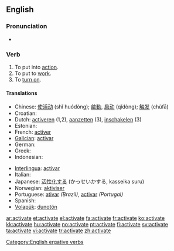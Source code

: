 ==English==

===Pronunciation===
*{{audio|en-us-activate.ogg|Audio (US)}}

===Verb===
{{en-verb|activat|ing}}

# To put into [[action]].
# To put to [[work]].
# To [[turn on]].

====Translations====
{{top}}
* Chinese: [[使活动]] (shǐ huódòng); [[啟動]], [[启动]] (qǐdòng); [[触发]] (chùfā)
* Croatian: {{t-|hr|aktivirati|alt=aktivírati}}
* Dutch: [[activeren]] (1,2), [[aanzetten]] (3), [[inschakelen]] (3)
* Estonian: {{t|et|rakendama}}
* French: [[activer]]
* [[Galician]]: [[activar]]
* German: {{t+|de|aktivieren}}
* Greek: {{t+|el|ενεργοποιώ|tr=energopoió|sc=Grek}}
* Indonesian: {{t+|id|aktif|alt=mengaktifkan|xs=Indonesian}}
{{mid}}
* [[Interlingua]]: [[activar]]
* Italian: {{t-|it|attivare}}
* Japanese: [[活性化]]する (かっせいかする, kasseika suru)
* Norwegian: [[aktiviser]]
* Portuguese: [[ativar]] ''(Brazil)'', [[activar]] ''(Portugal)''
* Spanish: {{t+|es|activar}}
* [[Volapük]]: [[dunotön]]
{{bottom}}

[[Category:English ergative verbs]]

[[ar:activate]]
[[et:activate]]
[[el:activate]]
[[fa:activate]]
[[fr:activate]]
[[ko:activate]]
[[kk:activate]]
[[hu:activate]]
[[no:activate]]
[[pt:activate]]
[[fi:activate]]
[[sv:activate]]
[[ta:activate]]
[[vi:activate]]
[[tr:activate]]
[[zh:activate]]